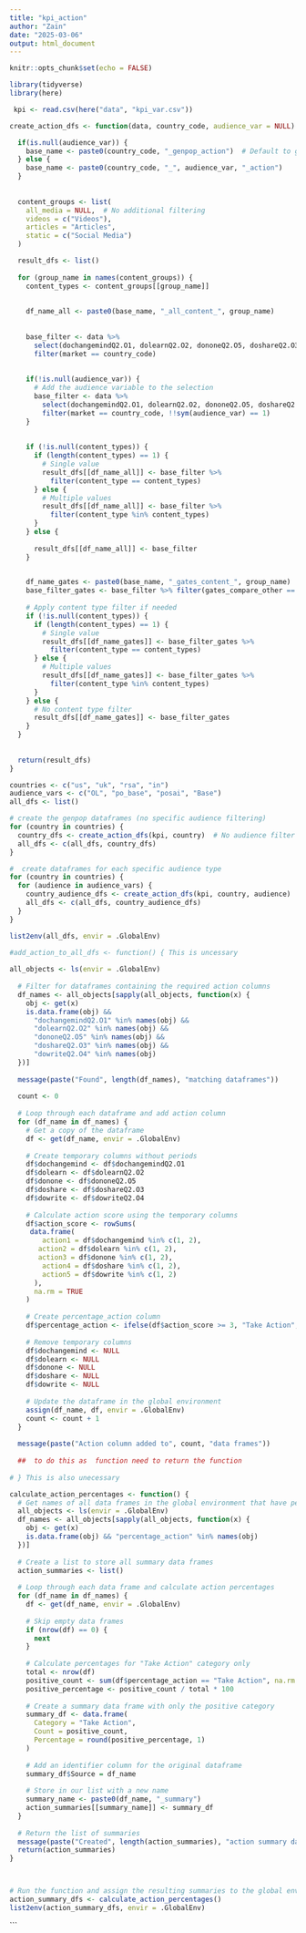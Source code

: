 ---
title: "kpi_action"
author: "Zain"
date: "2025-03-06"
output: html_document
---

```{r setup, include=FALSE}
knitr::opts_chunk$set(echo = FALSE)
```

```{r}
library(tidyverse)
library(here)

```

```{r}

 kpi <- read.csv(here("data", "kpi_var.csv"))

```

```{r}

create_action_dfs <- function(data, country_code, audience_var = NULL) {

  if(is.null(audience_var)) {
    base_name <- paste0(country_code, "_genpop_action")  # Default to genpop if no audience specified
  } else {
    base_name <- paste0(country_code, "_", audience_var, "_action")
  }
  
 
  content_groups <- list(
    all_media = NULL,  # No additional filtering
    videos = c("Videos"),
    articles = "Articles",
    static = c("Social Media")
  )

  result_dfs <- list()
  
  for (group_name in names(content_groups)) {
    content_types <- content_groups[[group_name]]
    
      
    df_name_all <- paste0(base_name, "_all_content_", group_name)
    
     
    base_filter <- data %>%
      select(dochangemindQ2.O1, dolearnQ2.O2, dononeQ2.O5, doshareQ2.O3, dowriteQ2.O4, content_type, gates_compare_other, market) %>%
      filter(market == country_code)
    
    
    if(!is.null(audience_var)) {
      # Add the audience variable to the selection
      base_filter <- data %>%
        select(dochangemindQ2.O1, dolearnQ2.O2, dononeQ2.O5, doshareQ2.O3, dowriteQ2.O4, content_type, gates_compare_other, market, !!sym(audience_var)) %>%
        filter(market == country_code, !!sym(audience_var) == 1)
    }
    
  
    if (!is.null(content_types)) {
      if (length(content_types) == 1) {
        # Single value
        result_dfs[[df_name_all]] <- base_filter %>% 
          filter(content_type == content_types)
      } else {
        # Multiple values
        result_dfs[[df_name_all]] <- base_filter %>% 
          filter(content_type %in% content_types)
      }
    } else {
    
      result_dfs[[df_name_all]] <- base_filter
    }
    

    df_name_gates <- paste0(base_name, "_gates_content_", group_name)
    base_filter_gates <- base_filter %>% filter(gates_compare_other == 1)
    
    # Apply content type filter if needed
    if (!is.null(content_types)) {
      if (length(content_types) == 1) {
        # Single value
        result_dfs[[df_name_gates]] <- base_filter_gates %>% 
          filter(content_type == content_types)
      } else {
        # Multiple values
        result_dfs[[df_name_gates]] <- base_filter_gates %>% 
          filter(content_type %in% content_types)
      }
    } else {
      # No content type filter
      result_dfs[[df_name_gates]] <- base_filter_gates
    }
  }
  
 
  return(result_dfs)
}

countries <- c("us", "uk", "rsa", "in")
audience_vars <- c("OL", "po_base", "posai", "Base")
all_dfs <- list()

# create the genpop dataframes (no specific audience filtering)
for (country in countries) {
  country_dfs <- create_action_dfs(kpi, country)  # No audience filter
  all_dfs <- c(all_dfs, country_dfs)
}

#  create dataframes for each specific audience type
for (country in countries) {
  for (audience in audience_vars) {
    country_audience_dfs <- create_action_dfs(kpi, country, audience)
    all_dfs <- c(all_dfs, country_audience_dfs)
  }
}

list2env(all_dfs, envir = .GlobalEnv)

```

```{r}

#add_action_to_all_dfs <- function() { This is uncessary 
  
all_objects <- ls(envir = .GlobalEnv)
  
  # Filter for dataframes containing the required action columns
  df_names <- all_objects[sapply(all_objects, function(x) {
    obj <- get(x)
    is.data.frame(obj) && 
      "dochangemindQ2.O1" %in% names(obj) && 
      "dolearnQ2.O2" %in% names(obj) && 
      "dononeQ2.O5" %in% names(obj) && 
      "doshareQ2.O3" %in% names(obj) && 
      "dowriteQ2.O4" %in% names(obj)
  })]
  
  message(paste("Found", length(df_names), "matching dataframes"))
  
  count <- 0
  
  # Loop through each dataframe and add action column
  for (df_name in df_names) {
    # Get a copy of the dataframe
    df <- get(df_name, envir = .GlobalEnv)
    
    # Create temporary columns without periods
    df$dochangemind <- df$dochangemindQ2.O1
    df$dolearn <- df$dolearnQ2.O2
    df$donone <- df$dononeQ2.O5
    df$doshare <- df$doshareQ2.O3
    df$dowrite <- df$dowriteQ2.O4
    
    # Calculate action score using the temporary columns
    df$action_score <- rowSums(
     data.frame(
        action1 = df$dochangemind %in% c(1, 2),
       action2 = df$dolearn %in% c(1, 2),
       action3 = df$donone %in% c(1, 2), 
        action4 = df$doshare %in% c(1, 2),
        action5 = df$dowrite %in% c(1, 2)
      ),
      na.rm = TRUE
    )
    
    # Create percentage_action column
    df$percentage_action <- ifelse(df$action_score >= 3, "Take Action", "No Action")
    
    # Remove temporary columns
    df$dochangemind <- NULL
    df$dolearn <- NULL
    df$donone <- NULL
    df$doshare <- NULL
    df$dowrite <- NULL
    
    # Update the dataframe in the global environment
    assign(df_name, df, envir = .GlobalEnv)
    count <- count + 1
  }
  
  message(paste("Action column added to", count, "data frames"))
  
  ##  to do this as  function need to return the function
  
# } This is also unecessary
```

```{r}
calculate_action_percentages <- function() {
  # Get names of all data frames in the global environment that have percentage_action column
  all_objects <- ls(envir = .GlobalEnv)
  df_names <- all_objects[sapply(all_objects, function(x) {
    obj <- get(x)
    is.data.frame(obj) && "percentage_action" %in% names(obj)
  })]
  
  # Create a list to store all summary data frames
  action_summaries <- list()
  
  # Loop through each data frame and calculate action percentages
  for (df_name in df_names) {
    df <- get(df_name, envir = .GlobalEnv)
    
    # Skip empty data frames
    if (nrow(df) == 0) {
      next
    }
    
    # Calculate percentages for "Take Action" category only
    total <- nrow(df) 
    positive_count <- sum(df$percentage_action == "Take Action", na.rm = TRUE)
    positive_percentage <- positive_count / total * 100
   
    # Create a summary data frame with only the positive category
    summary_df <- data.frame(
      Category = "Take Action",
      Count = positive_count,
      Percentage = round(positive_percentage, 1)
    )
    
    # Add an identifier column for the original dataframe
    summary_df$Source = df_name
    
    # Store in our list with a new name
    summary_name <- paste0(df_name, "_summary")
    action_summaries[[summary_name]] <- summary_df
  }
  
  # Return the list of summaries
  message(paste("Created", length(action_summaries), "action summary data frames"))
  return(action_summaries)
}



# Run the function and assign the resulting summaries to the global environment
action_summary_dfs <- calculate_action_percentages()
list2env(action_summary_dfs, envir = .GlobalEnv)

```







```



